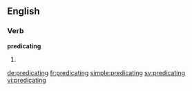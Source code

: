==English==

===Verb===
'''predicating'''

# {{present participle of|predicate}}

[[de:predicating]]
[[fr:predicating]]
[[simple:predicating]]
[[sv:predicating]]
[[vi:predicating]]